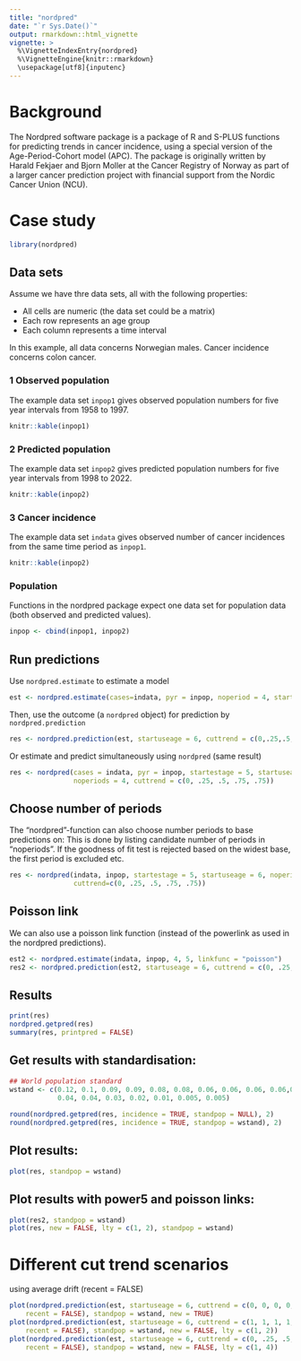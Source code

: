 ```yaml
---
title: "nordpred"
date: "`r Sys.Date()`"
output: rmarkdown::html_vignette
vignette: >
  %\VignetteIndexEntry{nordpred}
  %\VignetteEngine{knitr::rmarkdown}
  \usepackage[utf8]{inputenc}
---
```


# Background

The Nordpred software package is a package of R and S-PLUS
functions for predicting trends in cancer incidence, using a special
version of the Age-Period-Cohort model (APC). The package is originally
written by Harald Fekjaer and Bjorn Moller at the Cancer Registry of Norway
as part of a larger cancer prediction project with financial support from
the Nordic Cancer Union (NCU).


# Case study

```r
library(nordpred)
```


## Data sets

Assume we have thre data sets, all with the following properties:

* All cells are numeric (the data set could be a matrix)
* Each row represents an age group
* Each column represents a time interval

In this example, all data concerns Norwegian males. Cancer incidence concerns colon cancer.

### 1 Observed population

The example data set `inpop1` gives observed population numbers for five year intervals from 1958 to 1997.
```r
knitr::kable(inpop1)
```

### 2 Predicted population

The example data set `inpop2` gives predicted population numbers for five year intervals from 1998 to 2022.
```r
knitr::kable(inpop2)
```

### 3 Cancer incidence

The example data set `indata` gives observed number of cancer incidences from the same time period as `inpop1`.
```r
knitr::kable(inpop2)
```

### Population

Functions in the nordpred package expect one data set for population data (both observed and predicted values).
```r
inpop <- cbind(inpop1, inpop2)
```

## Run predictions

Use `nordpred.estimate` to estimate a model 
```r
est <- nordpred.estimate(cases=indata, pyr = inpop, noperiod = 4, startestage = 5)
```

Then, use the outcome (a `nordpred` object) for prediction by `nordpred.prediction`
```r
res <- nordpred.prediction(est, startuseage = 6, cuttrend = c(0,.25,.5,.75,.75), recent=TRUE)
```
Or estimate and predict simultaneously using `nordpred` (same result)
```r
res <- nordpred(cases = indata, pyr = inpop, startestage = 5, startuseage = 6, 
                noperiods = 4, cuttrend = c(0, .25, .5, .75, .75))
```


## Choose number of periods

The "nordpred"-function can also choose number periods to base predictions on:
This is done by listing candidate number of periods in "noperiods". 
If the goodness of fit test is rejected based on the widest base, 
the first period is excluded etc.
```r
res <- nordpred(indata, inpop, startestage = 5, startuseage = 6, noperiods = 4:6,
                cuttrend=c(0, .25, .5, .75, .75))

```

## Poisson link

We can also use a poisson link function (instead of the powerlink as used in the nordpred predictions).
```r
est2 <- nordpred.estimate(indata, inpop, 4, 5, linkfunc = "poisson")
res2 <- nordpred.prediction(est2, startuseage = 6, cuttrend = c(0, .25, .5, .75, .75), recent = TRUE)
```

## Results
```r
print(res)
nordpred.getpred(res)
summary(res, printpred = FALSE)
```


## Get results with standardisation:
```r
## World population standard
wstand <- c(0.12, 0.1, 0.09, 0.09, 0.08, 0.08, 0.06, 0.06, 0.06, 0.06,0.05, 
            0.04, 0.04, 0.03, 0.02, 0.01, 0.005, 0.005)
            
round(nordpred.getpred(res, incidence = TRUE, standpop = NULL), 2)
round(nordpred.getpred(res, incidence = TRUE, standpop = wstand), 2)

```

## Plot results:
```r
plot(res, standpop = wstand)
```


## Plot results with power5 and poisson links:
```r
plot(res2, standpop = wstand)
plot(res, new = FALSE, lty = c(1, 2), standpop = wstand)
```

# Different cut trend scenarios
using average drift (recent = FALSE)
```r
plot(nordpred.prediction(est, startuseage = 6, cuttrend = c(0, 0, 0, 0, 0), 
    recent = FALSE), standpop = wstand, new = TRUE)
plot(nordpred.prediction(est, startuseage = 6, cuttrend = c(1, 1, 1, 1, 1), 
    recent = FALSE), standpop = wstand, new = FALSE, lty = c(1, 2))
plot(nordpred.prediction(est, startuseage = 6, cuttrend = c(0, .25, .5, .75, .75), 
    recent = FALSE), standpop = wstand, new = FALSE, lty = c(1, 4))
```


